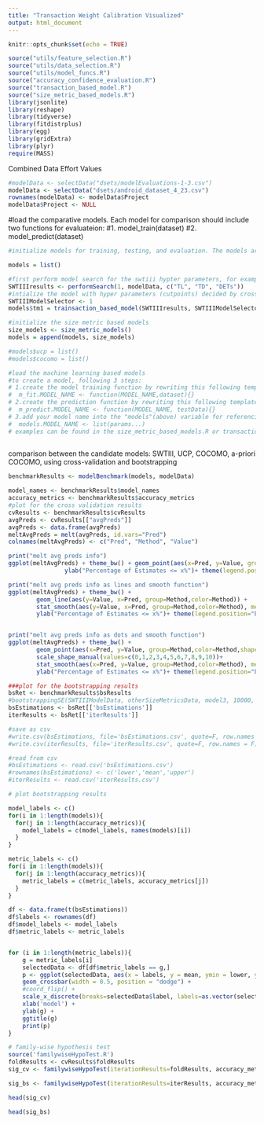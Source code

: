 ```yaml
---
title: "Transaction Weight Calibration Visualized"
output: html_document
---
```


```r
knitr::opts_chunk$set(echo = TRUE)

source("utils/feature_selection.R")
source("utils/data_selection.R")
source("utils/model_funcs.R")
source("accuracy_confidence_evaluation.R")
source("transaction_based_model.R")
source("size_metric_based_models.R")
library(jsonlite)
library(reshape)
library(tidyverse)
library(fitdistrplus)
library(egg)
library(gridExtra)
library(plyr)
require(MASS)

```
Combined Data Effort Values
```r
#modelData <- selectData("dsets/modelEvaluations-1-3.csv")
modelData <- selectData("dsets/android_dataset_4_23.csv")
rownames(modelData) <- modelData$Project
modelData$Project <- NULL
```

#load the comparative models. Each model for comparison should include two functions for evaluateion:
#1. model_train(dataset)
#2. model_predict(dataset)

```r

#initialize models for training, testing, and evaluation. The models are put into a list with model names referencing a list of hyper-parameters, which will be passed to the model training function.

models = list()

#first perform model search for the swtiii hypter parameters, for example, the cut points.
SWTIIIresults <- performSearch(1, modelData, c("TL", "TD", "DETs"))
#intialize the model with hyper parameters (cutpoints) decided by cross validatoin results for different ways of binning
SWTIIIModelSelector <- 1
models$tm1 = trainsaction_based_model(SWTIIIresults, SWTIIIModelSelector)

#initialize the size metric based models
size_models <- size_metric_models()
models = append(models, size_models)

#models$ucp = list()
#models$cocomo = list()

#load the machine learning based models
#to create a model, following 3 steps:
# 1.create the model training function by rewriting this following template function
#  m_fit.MODEL_NAME <- function(MODEL_NAME,dataset){}
# 2.create the prediction function by rewriting this following template function
#  m_predict.MODEL_NAME <- function(MODEL_NAME, testData){}
# 3.add your model name into the "models"(above) variable for referencing
#  models.MODEL_NAME <- list(params...)
# examples can be found in the size_metric_based_models.R or transaction_based_model.R
  
```
comparison between the candidate models: SWTIII, UCP, COCOMO, a-priori COCOMO, using cross-validation and bootstrapping
```r

benchmarkResults <- modelBenchmark(models, modelData)

model_names <- benchmarkResults$model_names
accuracy_metrics <- benchmarkResults$accuracy_metrics
#plot for the cross validation results
cvResults <- benchmarkResults$cvResults
avgPreds <- cvResults[["avgPreds"]]
avgPreds <- data.frame(avgPreds)
meltAvgPreds = melt(avgPreds, id.vars="Pred")
colnames(meltAvgPreds) <- c("Pred", "Method", "Value")

print("melt avg preds info")
ggplot(meltAvgPreds) + theme_bw() + geom_point(aes(x=Pred, y=Value, group=Method,color=Method),size=3)+ xlab("Relative Deviation (%)") +
				ylab("Percentage of Estimates <= x%")+ theme(legend.position="bottom")

print("melt avg preds info as lines and smooth function")
ggplot(meltAvgPreds) + theme_bw() + 
		geom_line(aes(y=Value, x=Pred, group=Method,color=Method)) +
		stat_smooth(aes(y=Value, x=Pred, group=Method,color=Method), method = lm, formula = y ~ poly(x, 10), se = FALSE)+ xlab("Relative Deviation (%)") +
		ylab("Percentage of Estimates <= x%")+ theme(legend.position="bottom")


print("melt avg preds info as dots and smooth function")
ggplot(meltAvgPreds) + theme_bw() + 
		geom_point(aes(x=Pred, y=Value, group=Method,color=Method,shape=Method),size=1.5) +
		scale_shape_manual(values=c(0,1,2,3,4,5,6,7,8,9,10))+
		stat_smooth(aes(x=Pred, y=Value, group=Method,color=Method), method = lm, formula = y ~ poly(x, 10), se = FALSE)+ xlab("Relative Deviation (%)") +
		ylab("Percentage of Estimates <= x%")+ theme(legend.position="bottom")

###plot for the bootstrapping results
bsRet <- benchmarkResults$bsResults
#bootstrappingSE(SWTIIIModelData, otherSizeMetricsData, model3, 10000, 0.83)
bsEstimations <- bsRet[['bsEstimations']]
iterResults <- bsRet[['iterResults']]

#save as csv
#write.csv(bsEstimations, file='bsEstimations.csv', quote=F, row.names = F)
#write.csv(iterResults, file='iterResults.csv', quote=F, row.names = F)

#read from csv
#bsEstimations <- read.csv('bsEstimations.csv')
#rownames(bsEstimations) <- c('lower','mean','upper')
#iterResults <- read.csv('iterResults.csv')

# plot bootstrapping results

model_labels <- c()
for(i in 1:length(models)){
  for(j in 1:length(accuracy_metrics)){
    model_labels = c(model_labels, names(models)[i])
  }
}

metric_labels <- c()
for(i in 1:length(models)){
  for(j in 1:length(accuracy_metrics)){
    metric_labels = c(metric_labels, accuracy_metrics[j])
  }
}

df <- data.frame(t(bsEstimations))
df$labels <- rownames(df)
df$model_labels <- model_labels
df$metric_labels <- metric_labels


for (i in 1:length(metric_labels)){
    g = metric_labels[i]
    selectedData <- df[df$metric_labels == g,]
    p <- ggplot(selectedData, aes(x = labels, y = mean, ymin = lower, ymax = upper, fill = metric_labels)) + 
    geom_crossbar(width = 0.5, position = "dodge") + 
    #coord_flip() +
    scale_x_discrete(breaks=selectedData$label, labels=as.vector(selectedData$model_labels)) +
    xlab('model') +
    ylab(g) +
    ggtitle(g)
    print(p)
}

# family-wise hypothesis test
source('familywiseHypoTest.R')
foldResults <- cvResults$foldResults
sig_cv <- familywiseHypoTest(iterationResults=foldResults, accuracy_metrics, model_names)

sig_bs <- familywiseHypoTest(iterationResults=iterResults, accuracy_metrics, model_names)

head(sig_cv)

head(sig_bs)

```
